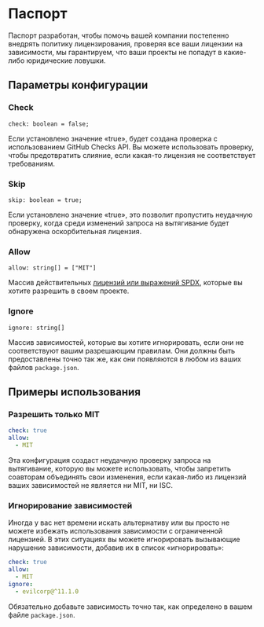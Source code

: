 
# <Passport size={96} /> Паспорт

Паспорт разработан, чтобы помочь вашей компании постепенно внедрять политику лицензирования, проверяя все ваши лицензии на зависимости, мы гарантируем, что ваши проекты не попадут в какие-либо юридические ловушки.

## Параметры конфигурации

### Check

```tsx
check: boolean = false;
```

Если установлено значение «true», будет создана проверка с использованием GitHub Checks API. Вы можете использовать проверку, чтобы предотвратить слияние, если какая-то лицензия не соответствует требованиям.

### Skip

```tsx
skip: boolean = true;
```

Если установлено значение «true», это позволит пропустить неудачную проверку, когда среди изменений запроса на вытягивание будет обнаружена оскорбительная лицензия.

### Allow

```tsx
allow: string[] = ["MIT"]
```

Массив действительных [лицензий или выражений SPDX](https://spdx.org/licenses/), которые вы хотите разрешить в своем проекте.

### Ignore

```tsx
ignore: string[]
```

Массив зависимостей, которые вы хотите игнорировать, если они не соответствуют вашим разрешающим правилам. Они должны быть предоставлены точно так же, как они появляются в любом из ваших файлов `package.json`.

## Примеры использования

### Разрешить только MIT

```yaml
check: true
allow:
  - MIT
```

Эта конфигурация создаст неудачную проверку запроса на вытягивание, которую вы можете использовать, чтобы запретить соавторам объединять свои изменения, если какая-либо из лицензий ваших зависимостей не является ни MIT, ни ISC.

### Игнорирование зависимостей

Иногда у вас нет времени искать альтернативу или вы просто не можете избежать использования зависимости с ограниченной лицензией. В этих ситуациях вы можете игнорировать вызывающие нарушение зависимости, добавив их в список «игнорировать»:

```yaml
check: true
allow:
  - MIT
ignore:
  - evilcorp@^11.1.0
```

Обязательно добавьте зависимость точно так, как определено в вашем файле `package.json`.
